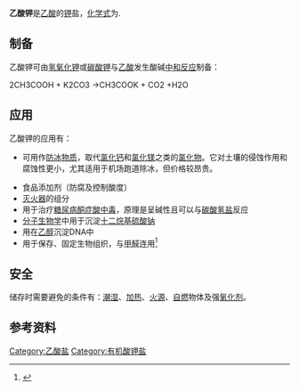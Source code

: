 {{Chembox
|   Name = 乙酸钾
|   ImageFile = Potassium_acetate.png
<!-- | ImageSize = 200px -->
|   ImageName = 乙酸钾
|   IUPACName = Potassium acetate
|   OtherNames = 醋酸钾
|Section1={{Chembox Identifiers
| CASNo_Ref = {{cascite|correct|CAS}}
| CASNo = 127-08-2
| ChEMBL_Ref = {{ebicite|changed|EBI}}
| ChEMBL = 1201058
| PubChem = 31371
| ChemSpiderID_Ref = {{chemspidercite|changed|chemspider}}
| ChemSpiderID = 29104
| SMILES = CC(=O)[O-].[K+]
| InChI = 1/C2H4O2.K/c1-2(3)4;/h1H3,(H,3,4);/q;+1/p-1
| InChIKey = SCVFZCLFOSHCOH-REWHXWOFAA
| StdInChI_Ref = {{stdinchicite|changed|chemspider}}
| StdInChI = 1S/C2H4O2.K/c1-2(3)4;/h1H3,(H,3,4);/q;+1/p-1
| StdInChIKey_Ref = {{stdinchicite|changed|chemspider}}
| StdInChIKey = SCVFZCLFOSHCOH-UHFFFAOYSA-M
  }}
|Section2 = {{Chembox Properties
|   Formula = CH<sub>3</sub>COOK
|   MolarMass = 98.15 
|   Appearance = 白色[[潮解|潮解]]性结晶粉末
|   Density = 1.57 g/cm<sup>3</sup> (固)
|   Solubility = 200g/100g
|   MeltingPt = 292°C
|   BoilingPt = 
|   pKa = 9.7 (0.1M溶液)
  }}
| Section7 = {{Chembox Hazards
|   EUClass = 未列
|   NFPA-H = 1 | NFPA-F = 0 | NFPA-R = 0
  }}
}}
'''乙酸钾'''是[[乙酸|乙酸]]的[[钾|钾]]盐，[[化学式|化学式]]为{{化學式|碳|氫|3|碳|氧|氧|鉀|link=}}.

== 制备 ==
乙酸钾可由[[氢氧化钾|氢氧化钾]]或[[碳酸钾|碳酸钾]]与[[乙酸|乙酸]]发生酸碱[[中和反应|中和反应]]制备：

<chem>2CH3COOH + K2CO3 ->CH3COOK + CO2 +H2O</chem>

== 应用 ==
乙酸钾的应用有：
*可用作[[防冰物质|防冰物质]]，取代[[氯化钙|氯化钙]]和[[氯化镁|氯化镁]]之类的[[氯化物|氯化物]]。它对土壤的侵蚀作用和腐蚀性更小，尤其适用于机场跑道除冰，但价格较昂贵。

*食品添加剂（防腐及控制酸度）
*[[灭火器|灭火器]]的组分
*用于治疗[[糖尿病酮症酸中毒|糖尿病酮症酸中毒]]，原理是呈碱性且可以与[[碳酸氢盐|碳酸氢盐]]反应
*[[分子生物学|分子生物学]]中用于沉淀[[十二烷基硫酸钠|十二烷基硫酸钠]]
*用在[[乙醇|乙醇]]沉淀DNA中
*用于保存、固定生物组织，与[[甲醛|甲醛]]连用<ref>{{Cite web |url=http://www.uqtr.ca/plast-journal/vol8/Ulmer_7a10.pdf |title=Dale Ulmer, "Fixation. The Key to Good Tissue Preservation.", Journal of the International Society for Plastination, Vol 8 (1): 7-10, 1994 |accessdate=2008-06-15 |archive-date=2011-05-16 |archive-url=https://web.archive.org/web/20110516150018/http://www.uqtr.ca/plast-journal/vol8/Ulmer_7a10.pdf |dead-url=yes }}</ref>

== 安全 ==
储存时需要避免的条件有：[[潮湿|潮湿]]、[[加热|加热]]、[[火源|火源]]、[[自燃|自燃]]物体及强[[氧化剂|氧化剂]]。

==参考资料==
{{reflist}}

{{Authority control}}
[[Category:乙酸盐|Category:乙酸盐]]
[[Category:有机酸钾盐|Category:有机酸钾盐]]
